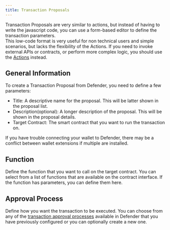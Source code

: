```yaml
---
title: Transaction Proposals
---
```


Transaction Proposals are very similar to actions, but instead of having to write the javascript code, you can use a form-based editor to define the transaction parameters.\
This low-code format is very useful for non technical users and simple scenarios, but lacks the flexibility of the Actions. If you need to invoke external APIs or contracts, or perform more complex logic, you should use the [Actions](/defender/module/actions) instead.

## General Information
To create a Transaction Proposal from Defender, you need to define a few parameters:

* Title: A descriptive name for the proposal. This will be latter shown in the proposal list.
* Description(optional): A longer description of the proposal. This will be shown in the proposal details.
* Target Contract: The smart contract that you want to run the transaction on.

<Callout>
If you have trouble connecting your wallet to Defender, there may be a conflict between wallet extensions if multiple are installed.
</Callout>

## Function
Define the function that you want to call on the target contract. You can select from a list of functions that are available on the contract interface. If the function has parameters, you can define them here.

## Approval Process
Define how you want the transaction to be executed. You can choose from any of the [transaction approval processes](/defender/settings#approval-processes) available in Defender that you have previously configured or you can optionally create a new one.
